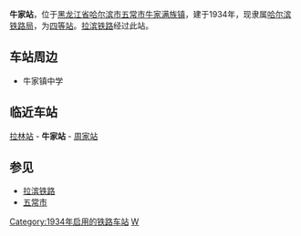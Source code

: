 {{Infobox China railway station 
|车站名称 = 牛家站
|车站名称拼音 = Niujia
|电报码 = NJB
|拼音码 = NJI
|车站位置 = [[黑龙江省|黑龙江省]][[哈尔滨市|哈尔滨市]][[五常市|五常市]][[牛家满族镇|牛家满族镇]]
|归属 = [[哈尔滨铁路局|哈尔滨铁路局]]
|线路 = [[拉滨铁路|拉滨铁路]]
|车站等级 = [[四等站_(中铁)|四等站]]
}}
'''牛家站'''，位于[[黑龙江省|黑龙江省]][[哈尔滨市|哈尔滨市]][[五常市|五常市]][[牛家满族镇|牛家满族镇]]，建于1934年，现隶属[[哈尔滨铁路局|哈尔滨铁路局]]，为[[四等站_(中铁)|四等站]]。[[拉滨铁路|拉滨铁路]]经过此站。

== 车站周边 ==
*牛家镇中学

== 临近车站 ==
[[拉林站|拉林站]] - '''牛家站''' - [[周家站|周家站]]

== 参见 ==
*[[拉滨铁路|拉滨铁路]]
*[[五常市|五常市]]

{{拉滨铁路}}

[[Category:1934年启用的铁路车站|Category:1934年启用的铁路车站]]
[[Category:哈尔滨市铁路车站|W]]


{{China-rail-stub}}